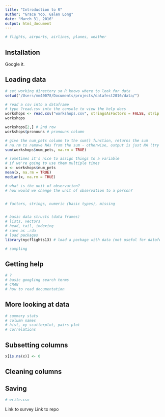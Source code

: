 ```yaml
---
title: "Introduction to R"
author: "Grace Yoo, Galen Long"
date: "March 31, 2016"
output: html_document
---
```


```R

# flights, airports, airlines, planes, weather
```

## Installation

Google it.

## Loading data

```R
# set working directory so R knows where to look for data
setwd("/Users/mm40078/Documents/projects/datafest2016/data/")

# read a csv into a dataframe
# type ?read.csv into the console to view the help docs
workshops <- read.csv("workshops.csv", stringsAsFactors = FALSE, strip.white = TRUE, na.strings = c("NA", "NULL", ""), sep = ",")
workshops

workshops[2,] # 2nd row
workshops$pronouns # pronouns column

# give the num_pets column to the sum() function, returns the sum
# na.rm to remove NAs from the sum - otherwise, output is just NA (try it!)
sum(workshops$num_pets, na.rm = TRUE)

# sometimes it's nice to assign things to a variable
# if we're going to use them multiple times
x <- workshops$num_pets
mean(x, na.rm = TRUE)
median(x, na.rm = TRUE)

# what is the unit of observation?
# how would we change the unit of observation to a person?


# factors, strings, numeric (basic types), missing


# basic data structs (data frames)
# lists, vectors
# head, tail, indexing
# save as .rda
# load packages
library(nycflights13) # load a package with data (not useful for datafest)

# sampling
```

## Getting help

```R
# ?
# basic googling search terms
# CRAN
# how to read documentation
```

## More looking at data

```R

# summary stats
# column names
# hist, xy scatterplot, pairs plot
# correlations
```

## Subsetting columns

```R
x[is.na(x)] <- 0
```

## Cleaning columns



## Saving

```R
# write.csv
```

Link to survey
Link to repo
